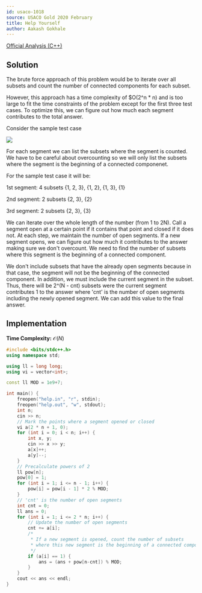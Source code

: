 ```yaml
---
id: usaco-1018
source: USACO Gold 2020 February
title: Help Yourself
author: Aakash Gokhale
---
```


[Official Analysis (C++)](http://www.usaco.org/current/data/sol_help_gold_feb20.html)

## Solution

The brute force approach of this problem would be to iterate over all subsets and count the number of connected components for each subset.

However, this approach has a time complexity of $O(2^n * n) and is too large to fit the time constraints of the problem except for the first three test cases. To optimize this, we can figure out how much each segment contributes to the total answer.

Consider the sample test case

![](usaco-1018/help_yourself_sample_illustration.png)

For each segment we can list the subsets where the segment is counted. We have to be careful about overcounting so we will only list the subsets where the segment is the beginning of a connected componenet.

For the sample test case it will be:

1st segment: 4 subsets {1, 2, 3}, {1, 2}, {1, 3}, {1}

2nd segment: 2 subsets {2, 3}, {2}

3rd segment: 2 subsets {2, 3}, {3}

We can iterate over the whole length of the number (from 1 to 2N). Call a segment open at a certain point if it contains that point and closed if it does not. At each step, we maintain the number of open segments. If a new segment opens, we can figure out how much it contributes to the answer making sure we don't overcount. We need to find the number of subsets where this segment is the beginning of a connected component.

We don't include subsets that have the already open segments because in that case, the segment will not be the beginning of the connected component. In addition, we must include the current segment in the subset. Thus, there will be 2^(N - cnt) subsets were the current segment contributes 1 to the answer where 'cnt' is the number of open segments including the newly opened segment. We can add this value to the final answer.

## Implementation

**Time Complexity:** $\mathcal{O}(N)$

<LanguageSection>

<CPPSection>

```cpp
#include <bits/stdc++.h>
using namespace std;

using ll = long long;
using vi = vector<int>;

const ll MOD = 1e9+7;

int main() {
	freopen("help.in", "r", stdin);
	freopen("help.out", "w", stdout);
	int n;
	cin >> n;
	// Mark the points where a segment opened or closed
	vi a(2 * n + 1, 0);
	for (int i = 0; i < n; i++) {
		int x, y;
		cin >> x >> y;
		a[x]++;
		a[y]--;
	}
	// Precalculate powers of 2
	ll pow[n];
	pow[0] = 1;
	for (int i = 1; i <= n - 1; i++) {
		pow[i] = pow[i - 1] * 2 % MOD;
	}
	// 'cnt' is the number of open segments
	int cnt = 0;
	ll ans = 0;
	for (int i = 1; i <= 2 * n; i++) {
		// Update the number of open segments
		cnt += a[i]; 
		/*
		 * If a new segment is opened, count the number of subsets
		 * where this new segment is the beginning of a connected component
		 */
		if (a[i] == 1) {
			ans = (ans + pow[n-cnt]) % MOD;
		}
	}
	cout << ans << endl;
}
```
</CPPSection>

</LanguageSection>
